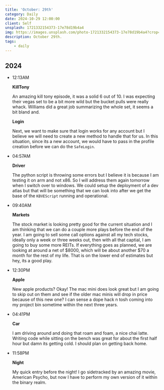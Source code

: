 ```yaml
---
title: 'October: 29th'
category: Daily
date: 2024-10-29 12:00:00
client: Self
unsplash: 1721332154373-17e78d19b4a4
img: https://images.unsplash.com/photo-1721332154373-17e78d19b4a4?crop=entropy&cs=srgb&fm=jpg&ixid=MnwzNjM5Nzd8MHwxfHJhbmRvbXx8fHx8fHx8fDE2ODE3NDg2ODY&ixlib=rb-4.0.3&q=85
description: October 29th.
tags:
    - daily
---
```



## 2024

-   12:13AM

    **KillTony**

    An amazing kill tony episode, it was a solid 6 out of 10.
    I was expecting their vegas set to be a bit more wild but the bucket pulls were really whack.
    Williams did a great job summarizing the whole set, it seems a bit bland and.

    **Login**

    Next, we want to make sure that login works for any account but I believe we will need to create a new method to handle that for us.
    In this situation, since its a new account, we would have to pass in the profile creation before we can do the `SafeLogin`.

-   04:57AM

    **Driver**

    The python script is throwing some errors but I believe it is because I am testing it on arm and not x86.
    So I will address them again tomorrow when I switch over to windows.
    We could setup the deployment of a dev atlas but that will be something that we can look into after we get the base of the `KBVEScript` running and operational.

-   09:40AM

    **Markets**

    The stock market is looking pretty good for the current situation and I am thinking that we can do a couple more plays before the end of the year.
    I am going to sell some call options against all my tech stocks, ideally only a week or three weeks out, then  with all that captial, I am going to buy some more REITs.
    If everything goes as planned, we are looking at around a net of $8000, which will be about another $70 a month for the rest of my life.
    That is on the lower end of estimates but hey, its a good play.

-   12:30PM

    **Apple**

    New apple products? Okay!
    The mac mini does look great but I am going to skip out on them and see if the older mac minis will drop in price because of this new one?
    I can sense a dope hack n tosh coming into my project bin sometime within the next three years.

-   04:41PM

    **Car**

    I am driving around and doing that roam and foam, a nice chai latte.
    Writing code while sitting on the bench was great for about the first half hour but damn its getting cold.
    I should plan on getting back home.

-   11:58PM

    **Night**

    My quick entry before the night!
    I go sidetracked by an amazing movie, American Psycho, but now I have to perform my own version of it within the binary realm.